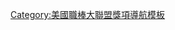 {{Navbox
|name = AL MVPs
|title = [[美國職棒大聯盟最有價值球員獎|美國聯盟最有價值球員獎]]
|listclass = hlist
|group1 = 1930年代
|list1 = 
* 1931：[[雷夫提·葛洛夫|葛洛夫]]
* 1932：[[吉米·法克斯|法克斯]]
* 1933：[[吉米·法克斯|法克斯]]
* 1934：[[米奇·寇克蘭|寇克蘭]]
* 1935：[[漢克·格林伯格|格林伯格]]
* 1936：[[盧·賈里格|賈里格]]
* 1937：[[查理·蓋林傑|蓋林傑]]
* 1938：[[吉米·法克斯|法克斯]]
* 1939：[[喬·迪馬喬|迪馬喬]]
|group2 = 1940年代
|list2 = 
* 1940：[[漢克·格林伯格|格林伯格]]
* 1941：[[喬·迪馬喬|迪馬喬]]
* 1942：[[喬·高登|高登]]
* 1943：[[史巴德·錢德勒|錢德勒]]
* 1944：[[哈爾·紐豪瑟|紐豪瑟]]
* 1945：[[哈爾·紐豪瑟|紐豪瑟]]
* 1946：[[泰德·威廉斯|威廉斯]]
* 1947：[[喬·迪馬喬|迪馬喬]]
* 1948：[[盧·布德羅|布德羅]]
* 1949：[[泰德·威廉斯|威廉斯]]
|group3 = 1950年代
|list3 = 
* 1950：[[菲爾·里茲圖|里茲圖]]
* 1951：[[尤吉·貝拉|貝拉]]
* 1952：[[鮑比·尚茨|尚茨]]
* 1953：[[艾爾·羅森|羅森]]
* 1954：[[尤吉·貝拉|貝拉]]
* 1955：[[尤吉·貝拉|貝拉]]
* 1956：[[米奇·曼托|曼托]]
* 1957：[[米奇·曼托|曼托]]
* 1958：[[傑基·簡森|簡森]]
* 1959：[[內利·法克斯|法克斯]]
|group4 = 1960年代
|list4 = 
* 1960：[[羅傑·馬里斯|馬里斯]]
* 1961：[[羅傑·馬里斯|馬里斯]]
* 1962：[[米奇·曼托|曼托]]
* 1963：[[艾爾史東·霍華德|霍華德]]
* 1964：[[布魯克斯·羅賓森|羅賓森]]
* 1965：{{tsl|en|Zoilo Versalles||Versalles}}
* 1966：[[法蘭克·羅賓森|羅賓森]]
* 1967：[[卡爾·雅澤姆斯基|雅澤姆斯基]]
* 1968：{{tsl|en|Denny McLain||McLain}}
* 1969：[[哈蒙·基勒布魯|基勒布魯]]
|group5 = 1970年代
|list5 = 
* 1970：[[布格·波威爾|波威爾]]
* 1971：[[維達·布魯|布魯]]
* 1972：[[迪克·艾倫|艾倫]]
* 1973：[[瑞吉·傑克森 (棒球運動員)|傑克森]]
* 1974：[[傑夫·布羅斯|布羅斯]]
* 1975：[[弗瑞德·林恩|林恩]]
* 1976：[[瑟曼·蒙森|蒙森]]
* 1977：[[羅德·卡魯|卡魯]]
* 1978：[[吉姆·賴斯|賴斯]]
* 1979：[[唐·貝勒|貝勒]]
|group6 = 1980年代
|list6 = 
* 1980：[[喬治·布列特|布列特]]
* 1981：[[羅利·芬格斯|芬格斯]]
* 1982：[[羅賓·楊特|楊特]]
* 1983：[[小卡爾·瑞普肯|小瑞普肯]]
* 1984：[[威利·赫南德茲|赫南德茲]]
* 1985：[[丹·馬丁利|馬丁利]]
* 1986：[[羅傑·克萊門斯|克萊門斯]]
* 1987：[[喬治·貝爾|貝爾]]
* 1988：[[荷西·坎塞柯|坎塞柯]]
* 1989：[[羅賓·楊特|楊特]]
|group7 = 1990年代
|list7 = 
* 1990：[[瑞奇·韓德森|韓德森]]
* 1991：[[小卡爾·瑞普肯|小瑞普肯]]
* 1992：[[丹尼斯·艾克斯利|艾克斯利]]
* 1993：[[法蘭克·湯瑪斯|湯瑪斯]]
* 1994：[[法蘭克·湯瑪斯|湯瑪斯]]
* 1995：{{tsl|en|Mo Vaughn||Vaughn}}
* 1996：[[璜·岡薩雷茲|岡薩雷茲]]
* 1997：[[肯·小葛瑞菲|小葛瑞菲]]
* 1998：[[璜·岡薩雷茲|岡薩雷茲]]
* 1999：[[伊凡·羅德里奎茲|羅德里奎茲]]
|group8 = 2000年代
|list8 = 
* 2000：[[傑森·吉昂比|吉昂比]]
* 2001：[[鈴木一朗]]
* 2002：[[米格尔·特哈达|特哈达]]
* 2003：[[艾力士·羅德里奎茲|羅德里奎茲]]
* 2004：[[弗拉迪米爾·葛雷諾|葛雷諾]]
* 2005：[[艾力士·羅德里奎茲|羅德里奎茲]]
* 2006：[[賈斯汀·摩爾諾|摩爾諾]]
* 2007：[[艾力士·羅德里奎茲|羅德里奎茲]]
* 2008：[[達斯汀·佩德羅亞|佩德羅亞]]
* 2009：[[乔·莫尔|莫尔]]
|group9 = 2010年代
|list9 = 
* 2010：[[喬許·漢米爾頓 (運動員)|漢米爾頓]]
* 2011：[[賈斯丁·韋蘭德|韋蘭德]]
* 2012：[[米格爾·卡布瑞拉|卡布瑞拉]]
* 2013：[[米格爾·卡布瑞拉|卡布瑞拉]]
* 2014：[[麥可·楚奧特|楚奧特]]
* 2015：[[賈許·唐納森|唐納森]]
* 2016：[[麥可·楚奧特|楚奧特]]
* 2017：[[荷西·奧圖維|奧圖維]]
* 2018：[[穆奇·貝茲|貝茲]]
* 2019：[[麥可·楚奧特|楚奧特]]
|group10 = 2020年代
|list10 = 
* 2020：[[荷西·阿布瑞尤|阿布瑞尤]]
* 2021：[[大谷翔平]]
}}<noinclude>
{{collapsible option}}
[[Category:美國職棒大聯盟獎項導航模板]]
</noinclude>